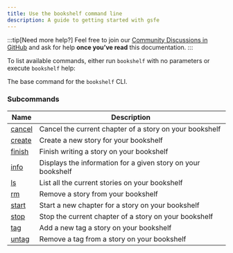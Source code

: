 ```yaml
---
title: Use the bookshelf command line
description: A guide to getting started with gsfe
---
```


:::tip[Need more help?]
  Feel free to join our [Community Discussions in GitHub](https://github.com/jossmoff/bookshelf/discussions) and ask for help **once you’ve read** this documentation.
:::

To list available commands, either run `bookshelf` with no parameters or execute `bookshelf` help:

The base command for the `bookshelf` CLI.

### Subcommands

| Name                                    | Description                                                  |
| -----------                             | -----------                                                  |
| <a href="/reference/cancel/">cancel</a> | Cancel the current chapter of a story on your bookshelf      |
| <a href="/reference/create/">create</a> | Create a new story for your bookshelf                        |
| <a href="/reference/create/">finish</a> | Finish writing a story on your bookshelf                     |
| <a href="/reference/create/">info</a>   | Displays the information for a given story on your bookshelf |
| <a href="/reference/create/">ls</a>     | List all the current stories on your bookshelf               |
| <a href="/reference/create/">rm</a>     | Remove a story from your bookshelf                           |
| <a href="/reference/create/">start</a>  | Start a new chapter for a story on your bookshelf            |
| <a href="/reference/create/">stop</a>   | Stop the current chapter of a story on your bookshelf        |
| <a href="/reference/create/">tag</a>    | Add a new tag a story on your bookshelf                      |
| <a href="/reference/create/">untag</a>  | Remove a tag from a story on your bookshelf                  |



